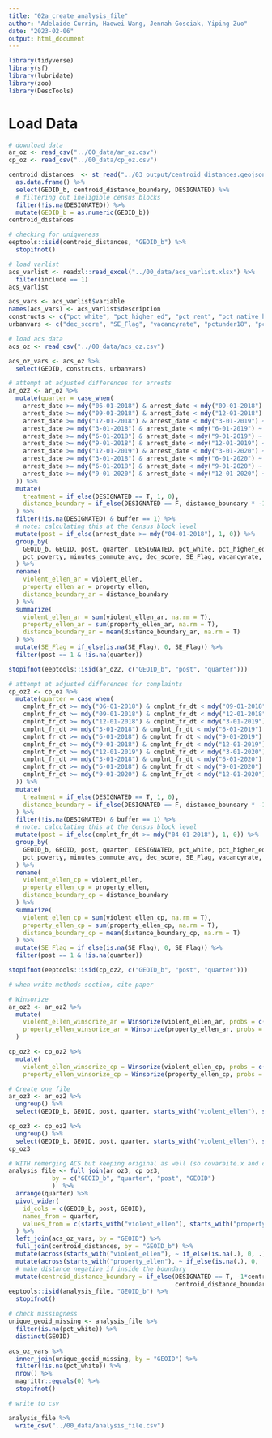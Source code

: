 ```yaml
---
title: "02a_create_analysis_file"
author: "Adelaide Currin, Haowei Wang, Jennah Gosciak, Yiping Zuo"
date: "2023-02-06"
output: html_document
---
```


```r
library(tidyverse)
library(sf)
library(lubridate)
library(zoo)
library(DescTools)
```

# Load Data

```r
# download data
ar_oz <- read_csv("../00_data/ar_oz.csv")
cp_oz <- read_csv("../00_data/cp_oz.csv")

centroid_distances  <- st_read("../03_output/centroid_distances.geojson") %>% 
  as.data.frame() %>% 
  select(GEOID_b, centroid_distance_boundary, DESIGNATED) %>% 
  # filtering out ineligible census blocks
  filter(!is.na(DESIGNATED)) %>% 
  mutate(GEOID_b = as.numeric(GEOID_b))
centroid_distances

# checking for uniqueness
eeptools::isid(centroid_distances, "GEOID_b") %>% 
  stopifnot()
```

```r
# load varlist
acs_varlist <- readxl::read_excel("../00_data/acs_varlist.xlsx") %>%
  filter(include == 1)
acs_varlist

acs_vars <- acs_varlist$variable
names(acs_vars) <- acs_varlist$description
constructs <- c("pct_white", "pct_higher_ed", "pct_rent", "pct_native_hc_covered", "pct_poverty", "minutes_commute_avg")
urbanvars <- c("dec_score", "SE_Flag", "vacancyrate", "pctunder18", "pctover64")
```

```r
# load acs data
acs_oz <- read_csv("../00_data/acs_oz.csv")

acs_oz_vars <- acs_oz %>%
  select(GEOID, constructs, urbanvars)
```

```r
# attempt at adjusted differences for arrests
ar_oz2 <- ar_oz %>%
  mutate(quarter = case_when(
    arrest_date >= mdy("06-01-2018") & arrest_date < mdy("09-01-2018") ~ 1,
    arrest_date >= mdy("09-01-2018") & arrest_date < mdy("12-01-2018") ~ 2,
    arrest_date >= mdy("12-01-2018") & arrest_date < mdy("3-01-2019") ~ 3,
    arrest_date >= mdy("3-01-2018") & arrest_date < mdy("6-01-2019") ~ 4,
    arrest_date >= mdy("6-01-2018") & arrest_date < mdy("9-01-2019") ~ 5,
    arrest_date >= mdy("9-01-2018") & arrest_date < mdy("12-01-2019") ~ 6,
    arrest_date >= mdy("12-01-2019") & arrest_date < mdy("3-01-2020") ~ 7,
    arrest_date >= mdy("3-01-2018") & arrest_date < mdy("6-01-2020") ~ 8,
    arrest_date >= mdy("6-01-2018") & arrest_date < mdy("9-01-2020") ~ 9,
    arrest_date >= mdy("9-01-2020") & arrest_date < mdy("12-01-2020") ~ 10
  )) %>%
  mutate(
    treatment = if_else(DESIGNATED == T, 1, 0),
    distance_boundary = if_else(DESIGNATED == F, distance_boundary * -1, distance_boundary)
  ) %>%
  filter(!is.na(DESIGNATED) & buffer == 1) %>%
  # note: calculating this at the Census block level
  mutate(post = if_else(arrest_date >= mdy("04-01-2018"), 1, 0)) %>%
  group_by(
    GEOID_b, GEOID, post, quarter, DESIGNATED, pct_white, pct_higher_ed, pct_rent, pct_native_hc_covered,
    pct_poverty, minutes_commute_avg, dec_score, SE_Flag, vacancyrate, pctunder18, pctover64, buffer
  ) %>%
  rename(
    violent_ellen_ar = violent_ellen,
    property_ellen_ar = property_ellen,
    distance_boundary_ar = distance_boundary
  ) %>%
  summarize(
    violent_ellen_ar = sum(violent_ellen_ar, na.rm = T),
    property_ellen_ar = sum(property_ellen_ar, na.rm = T),
    distance_boundary_ar = mean(distance_boundary_ar, na.rm = T)
  ) %>%
  mutate(SE_Flag = if_else(is.na(SE_Flag), 0, SE_Flag)) %>%
  filter(post == 1 & !is.na(quarter))

stopifnot(eeptools::isid(ar_oz2, c("GEOID_b", "post", "quarter")))
```

```r
# attempt at adjusted differences for complaints
cp_oz2 <- cp_oz %>%
  mutate(quarter = case_when(
    cmplnt_fr_dt >= mdy("06-01-2018") & cmplnt_fr_dt < mdy("09-01-2018") ~ 1,
    cmplnt_fr_dt >= mdy("09-01-2018") & cmplnt_fr_dt < mdy("12-01-2018") ~ 2,
    cmplnt_fr_dt >= mdy("12-01-2018") & cmplnt_fr_dt < mdy("3-01-2019") ~ 3,
    cmplnt_fr_dt >= mdy("3-01-2018") & cmplnt_fr_dt < mdy("6-01-2019") ~ 4,
    cmplnt_fr_dt >= mdy("6-01-2018") & cmplnt_fr_dt < mdy("9-01-2019") ~ 5,
    cmplnt_fr_dt >= mdy("9-01-2018") & cmplnt_fr_dt < mdy("12-01-2019") ~ 6,
    cmplnt_fr_dt >= mdy("12-01-2019") & cmplnt_fr_dt < mdy("3-01-2020") ~ 7,
    cmplnt_fr_dt >= mdy("3-01-2018") & cmplnt_fr_dt < mdy("6-01-2020") ~ 8,
    cmplnt_fr_dt >= mdy("6-01-2018") & cmplnt_fr_dt < mdy("9-01-2020") ~ 9,
    cmplnt_fr_dt >= mdy("9-01-2020") & cmplnt_fr_dt < mdy("12-01-2020") ~ 10
  )) %>%
  mutate(
    treatment = if_else(DESIGNATED == T, 1, 0),
    distance_boundary = if_else(DESIGNATED == F, distance_boundary * -1, distance_boundary)
  ) %>%
  filter(!is.na(DESIGNATED) & buffer == 1) %>%
  # note: calculating this at the Census block level
  mutate(post = if_else(cmplnt_fr_dt >= mdy("04-01-2018"), 1, 0)) %>%
  group_by(
    GEOID_b, GEOID, post, quarter, DESIGNATED, pct_white, pct_higher_ed, pct_rent, pct_native_hc_covered,
    pct_poverty, minutes_commute_avg, dec_score, SE_Flag, vacancyrate, pctunder18, pctover64, buffer
  ) %>%
  rename(
    violent_ellen_cp = violent_ellen,
    property_ellen_cp = property_ellen,
    distance_boundary_cp = distance_boundary
  ) %>%
  summarize(
    violent_ellen_cp = sum(violent_ellen_cp, na.rm = T),
    property_ellen_cp = sum(property_ellen_cp, na.rm = T),
    distance_boundary_cp = mean(distance_boundary_cp, na.rm = T)
  ) %>%
  mutate(SE_Flag = if_else(is.na(SE_Flag), 0, SE_Flag)) %>%
  filter(post == 1 & !is.na(quarter))

stopifnot(eeptools::isid(cp_oz2, c("GEOID_b", "post", "quarter")))

# when write methods section, cite paper
```

```r
# Winsorize
ar_oz2 <- ar_oz2 %>%
  mutate(
    violent_ellen_winsorize_ar = Winsorize(violent_ellen_ar, probs = c(0.01, 0.99)),
    property_ellen_winsorize_ar = Winsorize(property_ellen_ar, probs = c(0.01, 0.99))
  )

cp_oz2 <- cp_oz2 %>%
  mutate(
    violent_ellen_winsorize_cp = Winsorize(violent_ellen_cp, probs = c(0.01, 0.99)),
    property_ellen_winsorize_cp = Winsorize(property_ellen_cp, probs = c(0.01, 0.99)))
```


```r
# Create one file
ar_oz3 <- ar_oz2 %>%
  ungroup() %>% 
  select(GEOID_b, GEOID, post, quarter, starts_with("violent_ellen"), starts_with("property_ellen"))

cp_oz3 <- cp_oz2 %>%
  ungroup() %>% 
  select(GEOID_b, GEOID, post, quarter, starts_with("violent_ellen"), starts_with("property_ellen"))
cp_oz3
```
```r
# WITH remerging ACS but keeping original as well (so covaraite.x and covariate.y)
analysis_file <- full_join(ar_oz3, cp_oz3,
            by = c("GEOID_b", "quarter", "post", "GEOID")
            )  %>%
  arrange(quarter) %>%
  pivot_wider(
    id_cols = c(GEOID_b, post, GEOID),
    names_from = quarter,
    values_from = c(starts_with("violent_ellen"), starts_with("property_ellen"))
  ) %>%
  left_join(acs_oz_vars, by = "GEOID") %>%
  full_join(centroid_distances, by = "GEOID_b") %>% 
  mutate(across(starts_with("violent_ellen"), ~ if_else(is.na(.), 0, .))) %>%
  mutate(across(starts_with("property_ellen"), ~ if_else(is.na(.), 0, .))) %>% 
  # make distance negative if inside the boundary
  mutate(centroid_distance_boundary = if_else(DESIGNATED == T, -1*centroid_distance_boundary,
                                              centroid_distance_boundary))
eeptools::isid(analysis_file, "GEOID_b") %>% 
  stopifnot()
```

```r
# check missingness
unique_geoid_missing <- analysis_file %>%
  filter(is.na(pct_white)) %>%
  distinct(GEOID)

acs_oz_vars %>%
  inner_join(unique_geoid_missing, by = "GEOID") %>%
  filter(!is.na(pct_white)) %>%
  nrow() %>%
  magrittr::equals(0) %>%
  stopifnot()
```


```r
# write to csv

analysis_file %>%
  write_csv("../00_data/analysis_file.csv")
```






